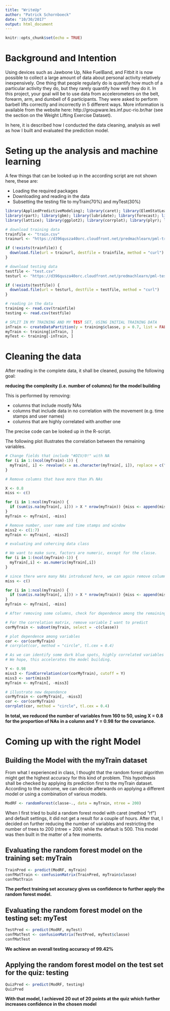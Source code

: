 ```yaml
---
title: "WriteUp"
author: "Patrick Schornboeck"
date: "10/30/2017"
output: html_document
---
```


```r
knitr::opts_chunk$set(echo = TRUE)
```

# Background and Intention

Using devices such as Jawbone Up, Nike FuelBand, and Fitbit it is now possible to collect a large amount of data about personal activity relatively inexpensively. 
One thing that people regularly do is quantify how much of a particular activity they do, but they rarely quantify how well they do it. In this project, your goal will be to use data from accelerometers on the belt, forearm, arm, and dumbell of 6 participants. They were asked to perform barbell lifts correctly and incorrectly in 5 different ways.
More information is available from the website here: http://groupware.les.inf.puc-rio.br/har (see the section on the Weight Lifting Exercise Dataset).

In here, it is described how I conducted the data cleaning, analysis as well as how I built and evaluated the prediction model.

# Seting up the analysis and machine learning

A few things that can be looked up in the according script are not shown here, these are:

* Loading the required packages
* Downloading and reading in the data
* Subsetting the testing file to myTrain(70%) and myTest(30%)

```r
library(AppliedPredictiveModeling); library(caret); library(ElemStatLearn); library(pgmm)
library(rpart); library(gbm); library(lubridate); library(forecast); library(e1071); library(elasticnet)
library(lattice); library(ggplot2); library(corrplot); library(plyr); library(randomForest)
```


```r
# download training data
trainfile <- "train.csv"
trainurl <- "https://d396qusza40orc.cloudfront.net/predmachlearn/pml-training.csv"

if (!exists(trainfile)) {
  download.file(url = trainurl, destfile = trainfile, method = "curl")
}

# download testing data
testfile <- "test.csv"
testurl <- "https://d396qusza40orc.cloudfront.net/predmachlearn/pml-testing.csv"

if (!exists(testfile)) {
  download.file(url = testurl, destfile = testfile, method = "curl")
}

# reading in the data
training <- read.csv(trainfile)
testing <- read.csv(testfile)
```


```r
# SPLIT IN MY TRAINING AND MY TEST SET, USING INITIAL TRAINING DATA
inTrain <- createDataPartition(y = training$classe, p = 0.7, list = FALSE)
myTrain <- training[inTrain, ]
myTest <- training[-inTrain, ]
```

# Cleaning the data

After reading in the complete data, it shall be cleaned, pusuing the following goal:

**reducing the complexity (i.e. number of columns) for the model building**

This is performed by removing:

* columns that include mostly NAs
* columns that include data in no correlation with the movement (e.g. time stamps and user names)
* columns that are highly correlated with another one

The precise code can be looked up in the R-script. 

The following plot illustrates the correlation between the remaining variables.

```r
# Change fields that include "#DIV/0!" with NA
for (i in 1:(ncol(myTrain)-1)) {
  myTrain[, i] <- revalue(x = as.character(myTrain[, i]), replace = c("#DIV/0!" = NA), warn_missing = FALSE)
}

# Remove columns that have more than X% NAs

X <- 0.8
miss <- c()

for (i in 1:ncol(myTrain)) {
  if (sum(is.na(myTrain[, i])) > X * nrow(myTrain)) {miss <- append(miss, i)}
}
myTrain <- myTrain[, -miss]

# Remove number, user name and time stamps and window
miss2 <- c(1:7)
myTrain <- myTrain[, -miss2]

# evaluating and cohercing data class

# We want to make sure, factors are numeric, except for the classe.
for (i in 1:(ncol(myTrain)-1)) {
  myTrain[,i] <- as.numeric(myTrain[,i])
}

# since there were many NAs introduced here, we can again remove columns that have more than X% NAs
miss <- c()

for (i in 1:ncol(myTrain)) {
  if (sum(is.na(myTrain[, i])) > X * nrow(myTrain)) {miss <- append(miss, i)}
}
myTrain <- myTrain[, -miss]

# After removing some columns, check for dependence among the remaining variables

# For the correlation matrix, remove variable I want to predict
corMyTrain <- subset(myTrain, select = -c(classe))

# plot dependence among variables
cor <- cor(corMyTrain)
# corrplot(cor, method = "circle", tl.cex = 0.4)

# As we can identify some dark blue spots, highly correlated variables (cor > Y%) shall be removed
# We hope, this accelerates the model building.

Y <- 0.98
miss3 <- findCorrelation(cor(corMyTrain), cutoff = Y)
miss3 <- sort(miss3)
myTrain <- myTrain[, -miss3]

# illustrate new dependence
corMyTrain <- corMyTrain[, -miss3]
cor <- cor(corMyTrain)
corrplot(cor, method = "circle", tl.cex = 0.4)
```

**In total, we reduced the number of variables from 160 to 50, using X = 0.8 for the proportion of NAs in a column and Y = 0.98 for the covariance.**

# Coming up with the right Model

## Building the Model with the myTrain dataset

From what I experienced in class, I thought that the random forest algorithm might get the highest accuracy for this kind of problem.
This hypothesis shall be checked by applying its prediction first to the myTrain dataset. According to the outcome, we can decide afterwards on applying a different model or using a combination of various models.


```r

ModRF <- randomForest(classe~., data = myTrain, ntree = 200) 

```

When I first tried to build a random forest model with caret (method "rf") and default settings, it did not get a result for a couple of hours.
After that, I decided on further reducing the number of variables and restricting the number of trees to 200 (ntree = 200) while the default is 500.
This model was then built in the matter of a few moments.

## Evaluating the random forest model on the training set: myTrain

```r
TrainPred <- predict(ModRF, myTrain)
confMatTrain <- confusionMatrix(TrainPred, myTrain$classe)
confMatTrain
```

**The perfect training set accuracy gives us confidence to further apply the random forest model.**

## Evaluating the random forest model on the testing set: myTest

```r
TestPred <- predict(ModRF, myTest)
confMatTest <- confusionMatrix(TestPred, myTest$classe)
confMatTest
```

**We achieve an overall testing accuracy of 99.42%**

## Applying the random forest model on the test set for the quiz: testing

```r
QuizPred <- predict(ModRF, testing)
QuizPred
```

**With that model, I achieved 20 out of 20 points at the quiz which further increases confidence in the chosen model**
